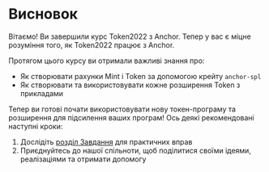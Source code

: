 
# Висновок

Вітаємо! Ви завершили курс Token2022 з Anchor. Тепер у вас є міцне розуміння того, як Token2022 працює з Anchor.

<ArticleSection name="Що ви вивчили" id="what-you-learned" level="h2" />

Протягом цього курсу ви отримали важливі знання про:
- Як створювати рахунки Mint і Token за допомогою крейту `anchor-spl`
- Як створювати та використовувати кожне розширення Token з прикладами

<ArticleSection name="Наступні кроки" id="next-steps" level="h2" />

Тепер ви готові почати використовувати нову токен-програму та розширення для підсилення ваших програм! Ось деякі рекомендовані наступні кроки:

1. Дослідіть [розділ Завдання](/uk/challenges) для практичних вправ
2. Приєднуйтесь до нашої спільноти, щоб поділитися своїми ідеями, реалізаціями та отримати допомогу
